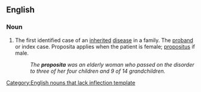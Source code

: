 ==English==

===Noun===
{{infl|en|noun}}[[Category:English nouns that lack inflection template]]

# The first identified case of an [[inherited]] [[disease]] in a family. The [[proband]] or index case. Proposita applies when the patient is female; [[propositus]] if male.
#: ''The '''proposita''' was an elderly woman who passed on the disorder to three of her four children and 9 of 14 grandchildren.''